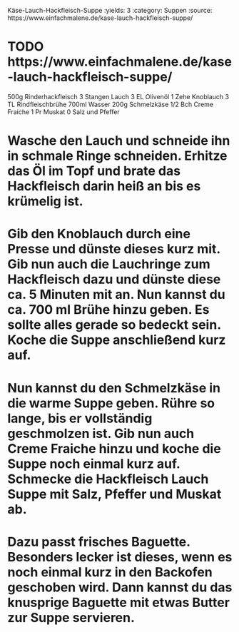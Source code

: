 Käse-Lauch-Hackfleisch-Suppe
:yields: 3
:category: Suppen
:source: https://www.einfachmalene.de/kase-lauch-hackfleisch-suppe/

# TODO https://www.einfachmalene.de/kase-lauch-hackfleisch-suppe/

500g Rinderhackfleisch
3 Stangen Lauch
3 EL Olivenöl
1 Zehe Knoblauch
3 TL Rindfleischbrühe
700ml Wasser
200g Schmelzkäse
1/2 Bch Creme Fraiche
1 Pr Muskat
0 Salz und Pfeffer

# Wasche den Lauch und schneide ihn in schmale Ringe schneiden. Erhitze das Öl im Topf und brate das Hackfleisch darin heiß an bis es krümelig ist.
# Gib den Knoblauch durch eine Presse und dünste dieses kurz mit. Gib nun auch die Lauchringe zum Hackfleisch dazu und dünste diese ca. 5 Minuten mit an. Nun kannst du ca. 700 ml Brühe hinzu geben. Es sollte alles gerade so bedeckt sein. Koche die Suppe anschließend kurz auf.
# Nun kannst du den Schmelzkäse in die warme Suppe geben. Rühre so lange, bis er vollständig geschmolzen ist. Gib nun auch Creme Fraiche hinzu und koche die Suppe noch einmal kurz auf. Schmecke die Hackfleisch Lauch Suppe mit Salz, Pfeffer und Muskat ab.
# Dazu passt frisches Baguette. Besonders lecker ist dieses, wenn es noch einmal kurz in den Backofen geschoben wird. Dann kannst du das knusprige Baguette mit etwas Butter zur Suppe servieren.
